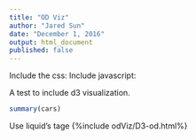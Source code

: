 ```yaml
---
title: "OD Viz"
author: "Jared Sun"
date: "December 1, 2016"
output: html_document
published: false
---
```

Include the css:
<style type="text/css">
{% include odViz/css/bootstrap.min.css %}
{% include odViz/css/style.css %}
</style>
Include javascript:
<script type="text/javascript">
{% include odViz/js/bootstrap.min.js %}
{% include odViz/js/d3.min.js %}
{% include odViz/js/jquery.min.js %}
{% include odViz/js/main.js %}
</script>

A test to include d3 visualization.
```r
summary(cars)
```
Use liquid's tage
{%include odViz/D3-od.html%}


